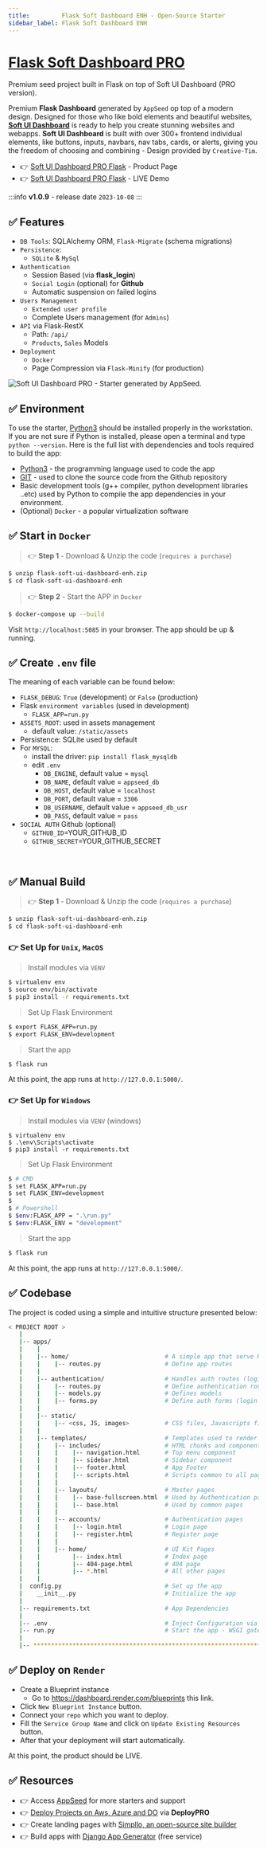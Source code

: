 ```yaml
---
title:         Flask Soft Dashboard ENH - Open-Source Starter
sidebar_label: Flask Soft Dashboard ENH
---
```


# [Flask Soft Dashboard PRO](https://appseed.us/product/soft-ui-dashboard-pro/flask/)

<SubHeading>Premium seed project built in Flask on top of Soft UI Dashboard (PRO version).</SubHeading>

Premium **Flask Dashboard** generated by `AppSeed` op top of a modern design. Designed for those who like bold elements and beautiful websites, **[Soft UI Dashboard](https://appseed.us/generator/soft-ui-dashboard/)** is ready to help you create stunning websites and webapps. **Soft UI Dashboard** is built with over 300+ frontend individual elements, like buttons, inputs, navbars, nav tabs, cards, or alerts, giving you the freedom of choosing and combining - Design provided by `Creative-Tim`.

- 👉 [Soft UI Dashboard PRO Flask](https://appseed.us/product/soft-ui-dashboard-pro/flask) - Product Page
- 👉 [Soft UI Dashboard PRO Flask](https://flask-soft-dashboard-enh.appseed-srv1.com/) - LIVE Demo

:::info **v1.0.9** - release date `2023-10-08`
:::

## ✅ Features

- `DB Tools`: SQLAlchemy ORM, `Flask-Migrate` (schema migrations)
- `Persistence`:
  - `SQLite` & `MySql` 
- `Authentication`
  - Session Based (via **flask_login**)
  - `Social Login` (optional) for **Github** 
  - Automatic suspension on failed logins 
- `Users Management` 
  - `Extended user profile`
  - Complete Users management (for `Admins`) 
- `API` via Flask-RestX
  - Path: `/api/` 
  - `Products`, `Sales` Models   
- `Deployment`
  - `Docker`
  - Page Compression via `Flask-Minify` (for production)

![Soft UI Dashboard PRO - Starter generated by AppSeed.](https://user-images.githubusercontent.com/51070104/170829870-8acde5af-849a-4878-b833-3be7e67cff2d.png)

## ✅ Environment

To use the starter, [Python3](https://www.python.org) should be installed properly in the workstation. 
If you are not sure if Python is installed, please open a terminal and type `python --version`. Here is the full list with dependencies and tools required to build the app:

- [Python3](https://www.python.org) - the programming language used to code the app
- [GIT](https://git-scm.com) - used to clone the source code from the Github repository
- Basic development tools (g++ compiler, python development libraries ..etc) used by Python to compile the app dependencies in your environment.
- (Optional) `Docker` - a popular virtualization software


## ✅ Start in `Docker`

> 👉 **Step 1** - Download & Unzip the code (`requires a purchase`)

```bash
$ unzip flask-soft-ui-dashboard-enh.zip
$ cd flask-soft-ui-dashboard-enh
```

> 👉 **Step 2** - Start the APP in `Docker`

```bash
$ docker-compose up --build
```

Visit `http://localhost:5085` in your browser. The app should be up & running.


## ✅ Create `.env` file

The meaning of each variable can be found below: 

- `FLASK_DEBUG`: `True` (development) or `False` (production) 
- Flask `environment variables` (used in development)
  - `FLASK_APP=run.py`
- `ASSETS_ROOT`: used in assets management
  - default value: `/static/assets`
- Persistence: SQLite used by default
- For `MYSQL`:
  - install the driver: `pip install flask_mysqldb`
  - edit `.env` 
    - `DB_ENGINE`, default value = `mysql`
    - `DB_NAME`, default value = `appseed_db`
    - `DB_HOST`, default value = `localhost`
    - `DB_PORT`, default value = `3306`
    - `DB_USERNAME`, default value = `appseed_db_usr`
    - `DB_PASS`, default value = `pass`
- `SOCIAL AUTH` Github (optional)
  - `GITHUB_ID`=YOUR_GITHUB_ID
  - `GITHUB_SECRET`=YOUR_GITHUB_SECRET
  
<br />

## ✅ Manual Build

> 👉 **Step 1** - Download & Unzip the code (`requires a purchase`)

```bash
$ unzip flask-soft-ui-dashboard-enh.zip
$ cd flask-soft-ui-dashboard-enh
```

### 👉 Set Up for `Unix`, `MacOS`

> Install modules via `VENV`

```bash
$ virtualenv env
$ source env/bin/activate
$ pip3 install -r requirements.txt
```

> Set Up Flask Environment

```bash
$ export FLASK_APP=run.py
$ export FLASK_ENV=development
```

> Start the app

```bash
$ flask run
```

At this point, the app runs at `http://127.0.0.1:5000/`.


### 👉 Set Up for `Windows`

> Install modules via `VENV` (windows)

```
$ virtualenv env
$ .\env\Scripts\activate
$ pip3 install -r requirements.txt
```

> Set Up Flask Environment

```bash
$ # CMD
$ set FLASK_APP=run.py
$ set FLASK_ENV=development
$
$ # Powershell
$ $env:FLASK_APP = ".\run.py"
$ $env:FLASK_ENV = "development"
```

> Start the app

```bash
$ flask run
```

At this point, the app runs at `http://127.0.0.1:5000/`.


## ✅ Codebase

The project is coded using a simple and intuitive structure presented below:

```bash
< PROJECT ROOT >
   |
   |-- apps/
   |    |
   |    |-- home/                           # A simple app that serve HTML files
   |    |    |-- routes.py                  # Define app routes
   |    |
   |    |-- authentication/                 # Handles auth routes (login and register)
   |    |    |-- routes.py                  # Define authentication routes
   |    |    |-- models.py                  # Defines models
   |    |    |-- forms.py                   # Define auth forms (login and register)
   |    |
   |    |-- static/
   |    |    |-- <css, JS, images>          # CSS files, Javascripts files
   |    |
   |    |-- templates/                      # Templates used to render pages
   |    |    |-- includes/                  # HTML chunks and components
   |    |    |    |-- navigation.html       # Top menu component
   |    |    |    |-- sidebar.html          # Sidebar component
   |    |    |    |-- footer.html           # App Footer
   |    |    |    |-- scripts.html          # Scripts common to all pages
   |    |    |
   |    |    |-- layouts/                   # Master pages
   |    |    |    |-- base-fullscreen.html  # Used by Authentication pages
   |    |    |    |-- base.html             # Used by common pages
   |    |    |
   |    |    |-- accounts/                  # Authentication pages
   |    |    |    |-- login.html            # Login page
   |    |    |    |-- register.html         # Register page
   |    |    |
   |    |    |-- home/                      # UI Kit Pages
   |    |         |-- index.html            # Index page
   |    |         |-- 404-page.html         # 404 page
   |    |         |-- *.html                # All other pages
   |    |
   |  config.py                             # Set up the app
   |    __init__.py                         # Initialize the app
   |
   |-- requirements.txt                     # App Dependencies
   |
   |-- .env                                 # Inject Configuration via Environment
   |-- run.py                               # Start the app - WSGI gateway
   |
   |-- ************************************************************************
```

## ✅ Deploy on `Render`

- Create a Blueprint instance
  - Go to https://dashboard.render.com/blueprints this link.
- Click `New Blueprint Instance` button.
- Connect your `repo` which you want to deploy.
- Fill the `Service Group Name` and click on `Update Existing Resources` button.
- After that your deployment will start automatically.

At this point, the product should be LIVE.

## ✅ Resources

- 👉 Access [AppSeed](https://appseed.us/) for more starters and support 
- 👉 [Deploy Projects on Aws, Azure and DO](https://www.docs.deploypro.dev/) via **DeployPRO**
- 👉 Create landing pages with [Simpllo, an open-source site builder](https://www.simpllo.com/)
- 👉 Build apps with [Django App Generator](https://app-generator.dev/django/) (free service)
